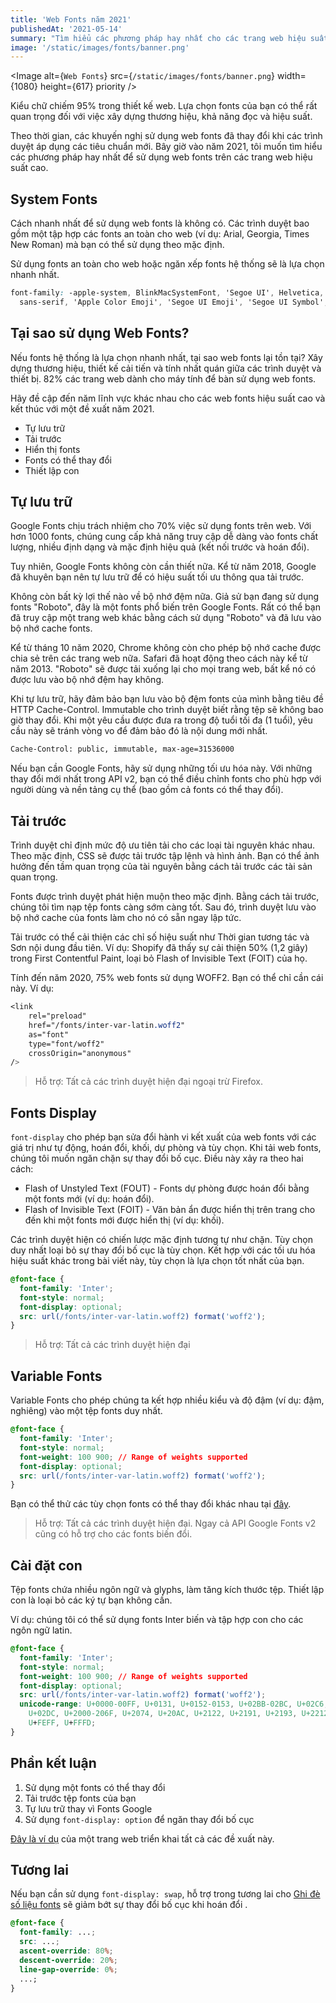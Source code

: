 ```yaml
---
title: 'Web Fonts năm 2021' 
publishedAt: '2021-05-14'
summary: "Tìm hiểu các phương pháp hay nhất cho các trang web hiệu suất cao sử dụng web fonts, được cập nhật cho năm 2021."
image: '/static/images/fonts/banner.png'
---
```


<Image
  alt={`Web Fonts`}
  src={`/static/images/fonts/banner.png`}
  width={1080}
  height={617}
  priority
/>

Kiểu chữ chiếm 95% trong thiết kế web. Lựa chọn fonts của bạn có thể rất quan trọng đối với việc xây dựng thương hiệu, khả năng đọc và hiệu suất.

Theo thời gian, các khuyến nghị sử dụng web fonts đã thay đổi khi các trình duyệt áp dụng các tiêu chuẩn mới. Bây giờ vào năm 2021, tôi muốn tìm hiểu các phương pháp hay nhất để sử dụng web fonts trên các trang web hiệu suất cao.

## System Fonts
Cách nhanh nhất để sử dụng web fonts là không có. Các trình duyệt bao gồm một tập hợp các fonts an toàn cho web (ví dụ: Arial, Georgia, Times New Roman) mà bạn có thể sử dụng theo mặc định.

Sử dụng fonts an toàn cho web hoặc ngăn xếp fonts hệ thống sẽ là lựa chọn nhanh nhất.
``` css
font-family: -apple-system, BlinkMacSystemFont, 'Segoe UI', Helvetica, Arial,
  sans-serif, 'Apple Color Emoji', 'Segoe UI Emoji', 'Segoe UI Symbol';
```
## Tại sao sử dụng Web Fonts?
Nếu fonts hệ thống là lựa chọn nhanh nhất, tại sao web fonts lại tồn tại? Xây dựng thương hiệu, thiết kế cải tiến và tính nhất quán giữa các trình duyệt và thiết bị. 82% các trang web dành cho máy tính để bàn sử dụng web fonts.

Hãy đề cập đến năm lĩnh vực khác nhau cho các web fonts hiệu suất cao và kết thúc với một đề xuất năm 2021.

- Tự lưu trữ
- Tải trước
- Hiển thị fonts
- Fonts có thể thay đổi
- Thiết lập con

## Tự lưu trữ

Google Fonts chịu trách nhiệm cho 70% việc sử dụng fonts trên web. Với hơn 1000 fonts, chúng cung cấp khả năng truy cập dễ dàng vào fonts chất lượng, nhiều định dạng và mặc định hiệu quả (kết nối trước và hoán đổi).

Tuy nhiên, Google Fonts không còn cần thiết nữa. Kể từ năm 2018, Google đã khuyên bạn nên tự lưu trữ để có hiệu suất tối ưu thông qua tải trước.

Không còn bất kỳ lợi thế nào về bộ nhớ đệm nữa. Giả sử bạn đang sử dụng fonts "Roboto", đây là một fonts phổ biến trên Google Fonts. Rất có thể bạn đã truy cập một trang web khác bằng cách sử dụng "Roboto" và đã lưu vào bộ nhớ cache fonts.

Kể từ tháng 10 năm 2020, Chrome không còn cho phép bộ nhớ cache được chia sẻ trên các trang web nữa. Safari đã hoạt động theo cách này kể từ năm 2013. "Roboto" sẽ được tải xuống lại cho mọi trang web, bất kể nó có được lưu vào bộ nhớ đệm hay không.

Khi tự lưu trữ, hãy đảm bảo bạn lưu vào bộ đệm fonts của mình bằng tiêu đề HTTP Cache-Control. Immutable cho trình duyệt biết rằng tệp sẽ không bao giờ thay đổi. Khi một yêu cầu được đưa ra trong độ tuổi tối đa (1 tuổi), yêu cầu này sẽ tránh vòng vo để đảm bảo đó là nội dung mới nhất.

```bash
Cache-Control: public, immutable, max-age=31536000
```

Nếu bạn cần Google Fonts, hãy sử dụng những tối ưu hóa này. Với những thay đổi mới nhất trong API v2, bạn có thể điều chỉnh fonts cho phù hợp với người dùng và nền tảng cụ thể (bao gồm cả fonts có thể thay đổi).

## Tải trước

Trình duyệt chỉ định mức độ ưu tiên tải cho các loại tài nguyên khác nhau. Theo mặc định, CSS sẽ được tải trước tập lệnh và hình ảnh. Bạn có thể ảnh hưởng đến tầm quan trọng của tài nguyên bằng cách tải trước các tài sản quan trọng.

Fonts được trình duyệt phát hiện muộn theo mặc định. Bằng cách tải trước, chúng tôi tìm nạp tệp fonts càng sớm càng tốt. Sau đó, trình duyệt lưu vào bộ nhớ cache của fonts làm cho nó có sẵn ngay lập tức.

Tải trước có thể cải thiện các chỉ số hiệu suất như Thời gian tương tác và Sơn nội dung đầu tiên. Ví dụ: Shopify đã thấy sự cải thiện 50% (1,2 giây) trong First Contentful Paint, loại bỏ Flash of Invisible Text (FOIT) của họ.

Tính đến năm 2020, 75% web fonts sử dụng WOFF2. Bạn có thể chỉ cần cái này. Ví dụ:

```css
<link
	rel="preload"
	href="/fonts/inter-var-latin.woff2"
	as="font"
	type="font/woff2"
	crossOrigin="anonymous"
/>
```

> Hỗ trợ: Tất cả các trình duyệt hiện đại ngoại trừ Firefox.

## Fonts Display
`font-display` cho phép bạn sửa đổi hành vi kết xuất của web fonts với các giá trị như tự động, hoán đổi, khối, dự phòng và tùy chọn. Khi tải web fonts, chúng tôi muốn ngăn chặn sự thay đổi bố cục. Điều này xảy ra theo hai cách:

- Flash of Unstyled Text (FOUT) - Fonts dự phòng được hoán đổi bằng một fonts mới (ví dụ: hoán đổi).
- Flash of Invisible Text (FOIT) - Văn bản ẩn được hiển thị trên trang cho đến khi một fonts mới được hiển thị (ví dụ: khối).

Các trình duyệt hiện có chiến lược mặc định tương tự như chặn. Tùy chọn duy nhất loại bỏ sự thay đổi bố cục là tùy chọn. Kết hợp với các tối ưu hóa hiệu suất khác trong bài viết này, tùy chọn là lựa chọn tốt nhất của bạn.

```css
@font-face {
  font-family: 'Inter';
  font-style: normal;
  font-display: optional;
  src: url(/fonts/inter-var-latin.woff2) format('woff2');
}
```
> Hỗ trợ: Tất cả các trình duyệt hiện đại

## Variable Fonts
Variable Fonts cho phép chúng ta kết hợp nhiều kiểu và độ đậm (ví dụ: đậm, nghiêng) vào một tệp fonts duy nhất.

```css
@font-face {
  font-family: 'Inter';
  font-style: normal;
  font-weight: 100 900; // Range of weights supported
  font-display: optional;
  src: url(/fonts/inter-var-latin.woff2) format('woff2');
}
```

Bạn có thể thử các tùy chọn fonts có thể thay đổi khác nhau tại [đây](https://developer.mozilla.org/en-US/docs/Web/CSS/CSS_Fonts/Variable_Fonts_Guide).

> Hỗ trợ: Tất cả các trình duyệt hiện đại. Ngay cả API Google Fonts v2 cũng có hỗ trợ cho các fonts biến đổi.

## Cài đặt con

Tệp fonts chứa nhiều ngôn ngữ và glyphs, làm tăng kích thước tệp. Thiết lập con là loại bỏ các ký tự bạn không cần.

Ví dụ: chúng tôi có thể sử dụng fonts Inter biến và tập hợp con cho các ngôn ngữ latin.

```css
@font-face {
  font-family: 'Inter';
  font-style: normal;
  font-weight: 100 900; // Range of weights supported
  font-display: optional;
  src: url(/fonts/inter-var-latin.woff2) format('woff2');
  unicode-range: U+0000-00FF, U+0131, U+0152-0153, U+02BB-02BC, U+02C6, U+02DA,
    U+02DC, U+2000-206F, U+2074, U+20AC, U+2122, U+2191, U+2193, U+2212, U+2215,
    U+FEFF, U+FFFD;
}
```
## Phần kết luận

1. Sử dụng một fonts có thể thay đổi
2. Tải trước tệp fonts của bạn
3. Tự lưu trữ thay vì Fonts Google
4. Sử dụng `font-display: option` để ngăn thay đổi bố cục

[Đây là ví dụ](https://github.com/huynhtan1808/tanhuynh.io) của một trang web triển khai tất cả các đề xuất này.

## Tương lai

Nếu bạn cần sử dụng `font-display: swap`, hỗ trợ trong tương lai cho [Ghi đè số liệu fonts](https://www.youtube.com/watch?t=176&v=Z6wjUOSh9Tk&feature=youtu.be) sẽ giảm bớt sự thay đổi bố cục khi hoán đổi .

```css
@font-face {
  font-family: ...;
  src: ...;
  ascent-override: 80%;
  descent-override: 20%;
  line-gap-override: 0%;
  ...;
}
```